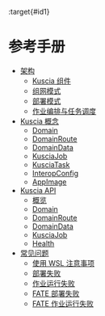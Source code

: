 :target{#id1}

# 参考手册

<TableOfContents>


  - [架构](architecture_cn.mdx)
    - [Kuscia 组件](architecture_cn.mdx#kuscia)
    - [组网模式](architecture_cn.mdx#id5)
    - [部署模式](architecture_cn.mdx#id6)
    - [作业编排与任务调度](architecture_cn.mdx#id7)
  - [Kuscia 概念](concepts/index.mdx)
    - [Domain](concepts/domain_cn.mdx)
    - [DomainRoute](concepts/domainroute_cn.mdx)
    - [DomainData](concepts/domaindata_cn.mdx)
    - [KusciaJob](concepts/kusciajob_cn.mdx)
    - [KusciaTask](concepts/kusciatask_cn.mdx)
    - [InteropConfig](concepts/interopconfig_cn.mdx)
    - [AppImage](concepts/appimage_cn.mdx)
  - [Kuscia API](apis/index.mdx)
    - [概览](apis/summary_cn.mdx)
    - [Domain](apis/domain_cn.mdx)
    - [DomainRoute](apis/domainroute_cn.mdx)
    - [DomainData](apis/domaindata_cn.mdx)
    - [KusciaJob](apis/kusciajob_cn.mdx)
    - [Health](apis/health_cn.mdx)
  - [常见问题](faq_cn.mdx)
    - [使用 WSL 注意事项](faq_cn.mdx#wsl)
    - [部署失败](faq_cn.mdx#id2)
    - [作业运行失败](faq_cn.mdx#jon-run-failed)
    - [FATE 部署失败](faq_cn.mdx#fate)
    - [FATE 作业运行失败](faq_cn.mdx#id12)
</TableOfContents>
